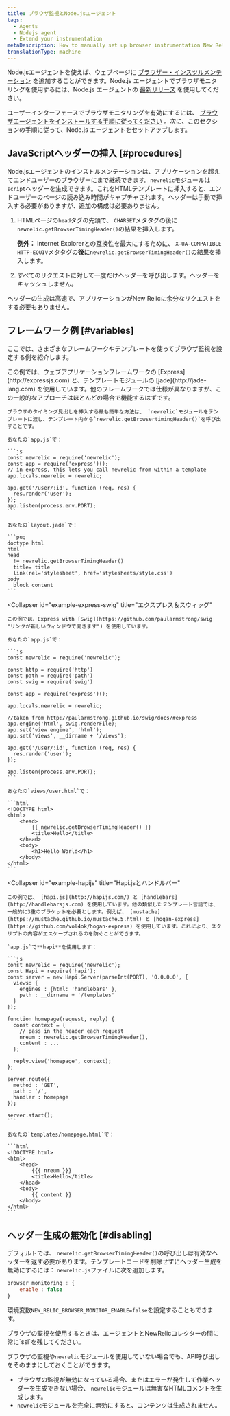 ```yaml
---
title: ブラウザ監視とNode.jsエージェント
tags:
  - Agents
  - Nodejs agent
  - Extend your instrumentation
metaDescription: How to manually set up browser instrumentation New Relic's Node.js agent.
translationType: machine
---
```


Node.jsエージェントを使えば、ウェブページに [ブラウザー・インスツルメンテーション](/docs/browser/new-relic-browser/getting-started/introduction-new-relic-browser) を追加することができます。Node.js エージェントでブラウザモニタリングを使用するには、Node.js エージェントの [最新リリース](/docs/agents/nodejs-agent/installation-configuration/installing-maintaining-nodejs#upgrading) を使用してください。

ユーザーインターフェースでブラウザモニタリングを有効にするには、 [ブラウザエージェントをインストールする手順に従ってください](/docs/browser/new-relic-browser/installation/install-new-relic-browser-agent) 。次に、このセクションの手順に従って、Node.js エージェントをセットアップします。

## JavaScriptヘッダーの挿入 [#procedures]

Node.jsエージェントのインストルメンテーションは、アプリケーションを超えてエンドユーザーのブラウザーにまで継続できます。`newrelic`モジュールは`script`ヘッダーを生成できます。これをHTMLテンプレートに挿入すると、エンドユーザーのページの読み込み時間がキャプチャされます。ヘッダーは手動で挿入する必要がありますが、追加の構成は必要ありません。

1. HTMLページの`head`タグの先頭で、 `CHARSET`メタタグの後に`newrelic.getBrowserTimingHeader()`の結果を挿入します。

   **例外：** Internet Explorerとの互換性を最大にするために、 `X-UA-COMPATIBLE HTTP-EQUIV`メタタグの**後**に`newrelic.getBrowserTimingHeader()`の結果を挿入します。

2. すべてのリクエストに対して一度だけヘッダーを呼び出します。ヘッダーをキャッシュしません。

ヘッダーの生成は高速で、アプリケーションがNew Relicに余分なリクエストをする必要もありません。

## フレームワーク例 [#variables]

ここでは、さまざまなフレームワークやテンプレートを使ってブラウザ監視を設定する例を紹介します。

<CollapserGroup>
  <Collapser
    id="example-express"
    title="エクスプレスと翡翠"
  >
    この例では、ウェブアプリケーションフレームワークの [Express](http://expressjs.com) と、テンプレートモジュールの [jade](http://jade-lang.com) を使用しています。他のフレームワークでは仕様が異なりますが、この一般的なアプローチはほとんどの場合で機能するはずです。

    ブラウザのタイミング見出しを挿入する最も簡単な方法は、 `newrelic`モジュールをテンプレートに渡し、テンプレート内から`newrelic.getBrowsertimingHeader()`を呼び出すことです。

    あなたの`app.js`で：

    ```js
    const newrelic = require('newrelic');
    const app = require('express')();
    // in express, this lets you call newrelic from within a template
    app.locals.newrelic = newrelic;

    app.get('/user/:id', function (req, res) {
      res.render('user');
    });
    app.listen(process.env.PORT);
    ```

    あなたの`layout.jade`で：

    ```pug
    doctype html
    html
    head
      != newrelic.getBrowserTimingHeader()
      title= title
      link(rel='stylesheet', href='stylesheets/style.css')
    body
      block content
    ```
  </Collapser>

  <Collapser
    id="example-express-swig"
    title="エクスプレス＆スウィッグ"
  >
    この例では、Express with [Swig](https://github.com/paularmstrong/swig "リンクが新しいウィンドウで開きます") を使用しています。

    あなたの`app.js`で：

    ```js
    const newrelic = require('newrelic');

    const http = require('http')
    const path = require('path')
    const swig = require('swig')

    const app = require('express')();

    app.locals.newrelic = newrelic;

    //taken from http://paularmstrong.github.io/swig/docs/#express
    app.engine('html', swig.renderFile);
    app.set('view engine', 'html');
    app.set('views', __dirname + '/views');

    app.get('/user/:id', function (req, res) {
      res.render('user');
    });

    app.listen(process.env.PORT);
    ```

    あなたの`views/user.html`で：

    ```html
    <!DOCTYPE html>
    <html>
        <head>
            {{ newrelic.getBrowserTimingHeader() }}
            <title>Hello</title>
        </head>
        <body>
            <h1>Hello World</h1>
        </body>
    </html>
    ```
  </Collapser>

  <Collapser
    id="example-hapijs"
    title="Hapi.jsとハンドルバー"
  >
    この例では、 [hapi.js](http://hapijs.com/) と [handlebars](http://handlebarsjs.com) を使用しています。他の類似したテンプレート言語では、一般的に3重のブラケットを必要とします。例えば、 [mustache](https://mustache.github.io/mustache.5.html) と [hogan-express](https://github.com/vol4ok/hogan-express) を使用しています。これにより、スクリプトの内容がエスケープされるのを防ぐことができます。

    `app.js`で**hapi**を使用します：

    ```js
    const newrelic = require('newrelic');
    const Hapi = require('hapi');
    const server = new Hapi.Server(parseInt(PORT), '0.0.0.0', {
      views: {
        engines : {html: 'handlebars' },
        path : __dirname + '/templates'
      }
    });

    function homepage(request, reply) {
      const context = {
        // pass in the header each request
        nreum : newrelic.getBrowserTimingHeader(),
        content : ...
      };

      reply.view('homepage', context);
    };

    server.route({
      method : 'GET',
      path : '/',
      handler : homepage
    });

    server.start();
    ```

    あなたの`templates/homepage.html`で：

    ```html
    <!DOCTYPE html>
    <html>
        <head>
            {{{ nreum }}}
            <title>Hello</title>
        </head>
        <body>
            {{ content }}
        </body>
    </html>
    ```
  </Collapser>
</CollapserGroup>

## ヘッダー生成の無効化 [#disabling]

デフォルトでは、 `newrelic.getBrowserTimingHeader()`の呼び出しは有効なヘッダーを返す必要があります。テンプレートコードを削除せずにヘッダー生成を無効にするには： `newrelic.js`ファイルに次を追加します。

```js
browser_monitoring : {
    enable : false
}
```

環境変数`NEW_RELIC_BROWSER_MONITOR_ENABLE=false`を設定することもできます。

<Callout variant="caution">
  ブラウザの監視を使用するときは、エージェントとNewRelicコレクターの間に常に`ssl`を残してください。
</Callout>

ブラウザの監視や`newrelic`モジュールを使用していない場合でも、API呼び出しをそのままにしておくことができます。

* ブラウザの監視が無効になっている場合、またはエラーが発生して作業ヘッダーを生成できない場合、 `newrelic`モジュールは無害なHTMLコメントを生成します。
* `newrelic`モジュールを完全に無効にすると、コンテンツは生成されません。
